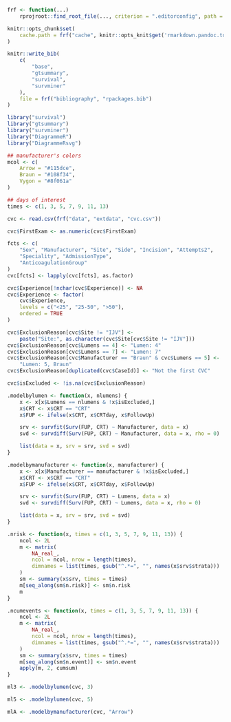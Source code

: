 ```r
frf <- function(...)
    rprojroot::find_root_file(..., criterion = ".editorconfig", path = ".")

knitr::opts_chunk$set(
    cache.path = frf("cache", knitr::opts_knit$get('rmarkdown.pandoc.to'), "/")
)
```

```r
knitr::write_bib(
    c(
        "base",
        "gtsummary",
        "survival",
        "survminer"
    ),
    file = frf("bibliography", "rpackages.bib")
)
```

```r
library("survival")
library("gtsummary")
library("survminer")
library("DiagrammeR")
library("DiagrammeRsvg")
```

```r
## manufacturer's colors
mcol <- c(
    Arrow = "#115dce",
    Braun = "#108f34",
    Vygon = "#8f061a"
)

## days of interest
times <- c(1, 3, 5, 7, 9, 11, 13)
```

```r
cvc <- read.csv(frf("data", "extdata", "cvc.csv"))
```

```r
cvc$FirstExam <- as.numeric(cvc$FirstExam)

fcts <- c(
    "Sex", "Manufacturer", "Site", "Side", "Incision", "Attempts2",
    "Speciality", "AdmissionType",
    "AnticoagulationGroup"
)
cvc[fcts] <- lapply(cvc[fcts], as.factor)

cvc$Experience[!nchar(cvc$Experience)] <- NA
cvc$Experience <- factor(
    cvc$Experience,
    levels = c("<25", "25-50", ">50"),
    ordered = TRUE
)
```

```r
cvc$ExclusionReason[cvc$Site != "IJV"] <-
    paste("Site:", as.character(cvc$Site[cvc$Site != "IJV"]))
cvc$ExclusionReason[cvc$Lumens == 4] <- "Lumen: 4"
cvc$ExclusionReason[cvc$Lumens == 7] <- "Lumen: 7"
cvc$ExclusionReason[cvc$Manufacturer == "Braun" & cvc$Lumens == 5] <-
    "Lumen: 5, Braun"
cvc$ExclusionReason[duplicated(cvc$CaseId)] <- "Not the first CVC"

cvc$isExcluded <- !is.na(cvc$ExclusionReason)
```

```r
.modelbylumen <- function(x, nlumens) {
    x <- x[x$Lumens == nlumens & !x$isExcluded,]
    x$CRT <- x$CRT == "CRT"
    x$FUP <- ifelse(x$CRT, x$CRTday, x$FollowUp)

    srv <- survfit(Surv(FUP, CRT) ~ Manufacturer, data = x)
    svd <- survdiff(Surv(FUP, CRT) ~ Manufacturer, data = x, rho = 0)

    list(data = x, srv = srv, svd = svd)
}

.modelbymanufacturer <- function(x, manufacturer) {
    x <- x[x$Manufacturer == manufacturer & !x$isExcluded,]
    x$CRT <- x$CRT == "CRT"
    x$FUP <- ifelse(x$CRT, x$CRTday, x$FollowUp)

    srv <- survfit(Surv(FUP, CRT) ~ Lumens, data = x)
    svd <- survdiff(Surv(FUP, CRT) ~ Lumens, data = x, rho = 0)

    list(data = x, srv = srv, svd = svd)
}

.nrisk <- function(x, times = c(1, 3, 5, 7, 9, 11, 13)) {
    ncol <- 2L
    m <- matrix(
        NA_real_,
        ncol = ncol, nrow = length(times),
        dimnames = list(times, gsub("^.*=", "", names(x$srv$strata)))
    )
    sm <- summary(x$srv, times = times)
    m[seq_along(sm$n.risk)] <- sm$n.risk
    m
}

.ncumevents <- function(x, times = c(1, 3, 5, 7, 9, 11, 13)) {
    ncol <- 2L
    m <- matrix(
        NA_real_,
        ncol = ncol, nrow = length(times),
        dimnames = list(times, gsub("^.*=", "", names(x$srv$strata)))
    )
    sm <- summary(x$srv, times = times)
    m[seq_along(sm$n.event)] <- sm$n.event
    apply(m, 2, cumsum)
}
```

```r
ml3 <- .modelbylumen(cvc, 3)
```

```r
ml5 <- .modelbylumen(cvc, 5)
```

```r
mlA <- .modelbymanufacturer(cvc, "Arrow")
```
